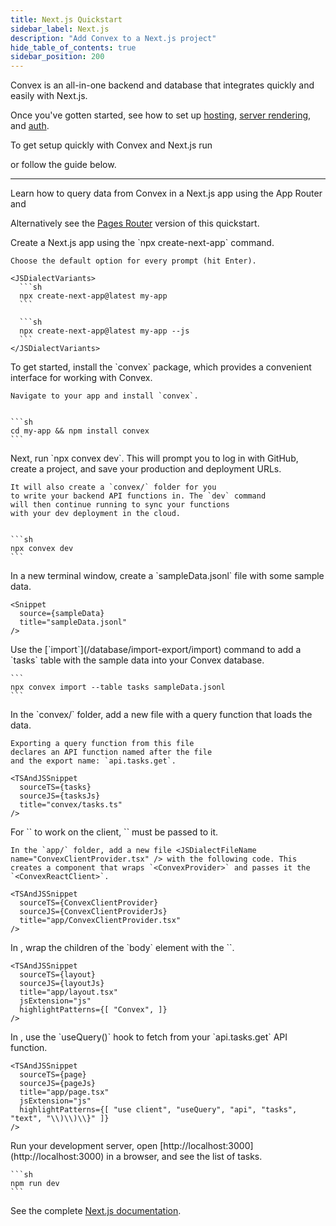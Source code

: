 ```yaml
---
title: Next.js Quickstart
sidebar_label: Next.js
description: "Add Convex to a Next.js project"
hide_table_of_contents: true
sidebar_position: 200
---
```



<Admonition type="tip" title="Convex + Next.js">

Convex is an all-in-one backend and database that integrates quickly and easily
with Next.js.

Once you've gotten started, see how to set up
[hosting](/docs/production/hosting/hosting.mdx),
[server rendering](/docs/client/react/nextjs/nextjs-server-rendering.mdx), and
[auth](https://docs.convex.dev/client/react/nextjs/).

</Admonition>

To get setup quickly with Convex and Next.js run

<p>
  <b>
    <CodeWithCopyButton text="npm create convex@latest" />
  </b>
</p>

or follow the guide below.

---

Learn how to query data from Convex in a Next.js app using the App Router
and<LanguageSelector verbose />

Alternatively see the
[Pages Router](/docs/client/react/nextjs-pages-router/quickstart-nextjs-pages-router.mdx)
version of this quickstart.

<StepByStep>
  <Step title="Create a Next.js app">
    Create a Next.js app using the `npx create-next-app` command.

    Choose the default option for every prompt (hit Enter).

    <JSDialectVariants>
      ```sh
      npx create-next-app@latest my-app
      ```

      ```sh
      npx create-next-app@latest my-app --js
      ```
    </JSDialectVariants>

  </Step>
  <Step title="Install the Convex client and server library">
    To get started, install the `convex`
    package, which provides a convenient interface for working
    with Convex.

    Navigate to your app and install `convex`.


    ```sh
    cd my-app && npm install convex
    ```

  </Step>
  <Step title="Set up a Convex dev deployment">
    Next, run `npx convex dev`. This
    will prompt you to log in with GitHub,
    create a project, and save your production and deployment URLs.

    It will also create a `convex/` folder for you
    to write your backend API functions in. The `dev` command
    will then continue running to sync your functions
    with your dev deployment in the cloud.


    ```sh
    npx convex dev
    ```

  </Step>

  <Step title="Create sample data for your database">
    In a new terminal window, create a `sampleData.jsonl`
    file with some sample data.

    <Snippet
      source={sampleData}
      title="sampleData.jsonl"
    />

  </Step>

  <Step title="Add the sample data to your database">
    Use the [`import`](/database/import-export/import) command to add a `tasks` table with the sample data into your Convex database.

    ```
    npx convex import --table tasks sampleData.jsonl
    ```

  </Step>

  <Step title="Expose a database query">
    In the `convex/` folder, add a new file <JSDialectFileName name="tasks.ts" /> with a query function that loads the data.

    Exporting a query function from this file
    declares an API function named after the file
    and the export name: `api.tasks.get`.

    <TSAndJSSnippet
      sourceTS={tasks}
      sourceJS={tasksJs}
      title="convex/tasks.ts"
    />

  </Step>

  <Step title="Create a client component for the Convex provider">
    For `<ConvexProvider>` to work on the client, `<ConvexReactClient>` must be passed to it.

    In the `app/` folder, add a new file <JSDialectFileName name="ConvexClientProvider.tsx" /> with the following code. This creates a component that wraps `<ConvexProvider>` and passes it the `<ConvexReactClient>`.

    <TSAndJSSnippet
      sourceTS={ConvexClientProvider}
      sourceJS={ConvexClientProviderJs}
      title="app/ConvexClientProvider.tsx"
    />

  </Step>

  <Step title="Wire up the ConvexClientProvider">
    In <JSDialectFileName name="app/layout.tsx" ext="js" />, wrap the children of the `body` element with the `<ConvexClientProvider>`.

    <TSAndJSSnippet
      sourceTS={layout}
      sourceJS={layoutJs}
      title="app/layout.tsx"
      jsExtension="js"
      highlightPatterns={[ "Convex", ]}
    />

  </Step>

  <Step title="Display the data in your app">
    In <JSDialectFileName name="app/page.tsx" ext="js" />, use the `useQuery()` hook to fetch from your `api.tasks.get`
    API function.

    <TSAndJSSnippet
      sourceTS={page}
      sourceJS={pageJs}
      title="app/page.tsx"
      jsExtension="js"
      highlightPatterns={[ "use client", "useQuery", "api", "tasks", "text", "\\)\\)\\}" ]}
    />

  </Step>

  <Step title="Start the app">
    Run your development server, open [http://localhost:3000](http://localhost:3000) in a browser,
    and see the list of tasks.

    ```sh
    npm run dev
    ```

  </Step>

</StepByStep>

See the complete [Next.js documentation](/docs/client/react/nextjs/nextjs.mdx).
